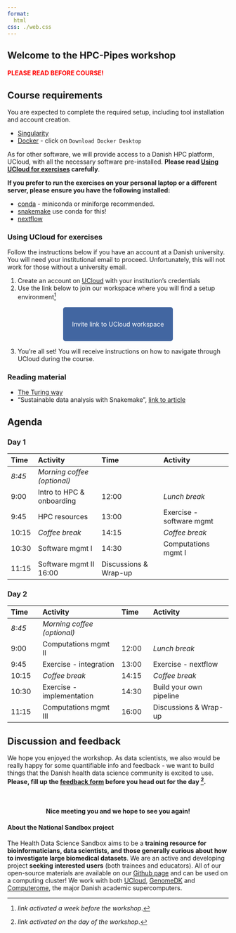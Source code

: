 ```yaml
---
format: 
  html
css: ./web.css
---
```


:::{.hero-banner}
# Welcome to the HPC-Pipes workshop 
:::

#### <span style="color: red;">PLEASE READ BEFORE COURSE!</span>

## Course requirements 

:::{.callout-warning title="Required preparation"}
You are expected to complete the required setup, including tool installation and account creation. 

- [Singularity](https://docs.sylabs.io/guides/3.0/user-guide/installation.html#)
- [Docker](https://www.docker.com/products/docker-desktop/) - click on `Download Docker Desktop`

As for other software, we will provide access to a Danish HPC platform, UCloud, with all the necessary software pre-installed. **Please read [Using UCloud for exercises](#using-ucloud-for-exercises) carefully**. 

**If you prefer to run the exercises on your personal laptop or a different server, please ensure you have the following installed:**

- [conda](https://docs.conda.io/projects/conda/en/latest/user-guide/install/index.html) - miniconda or miniforge recommended. 
- [snakemake](https://snakemake.readthedocs.io/en/stable/getting_started/installation.html) use conda for this!
- [nextflow](https://www.nextflow.io/docs/latest/install.html)

:::

### Using UCloud for exercises 

:::{.callout-warning}
Follow the instructions below if you have an account at a Danish university. You will need your institutional email to proceed. Unfortunately, this will not work for those without a university email.
:::

1. Create an account on [UCloud](https://cloud.sdu.dk/) with your institution's credentials 
2. Use the link below to join our workspace where you will find a setup environment^[*link activated a week before the workshop*.]

&nbsp;

 <p align="center">
  <a href="https://cloud.sdu.dk/app/projects/invite/b1bc6434-8340-48cd-8674-18a6b13eabcc" style="background-color: #4266A1; color: #FFFFFF; padding: 30px 20px; text-decoration: none; border-radius: 5px;">
    Invite link to
    UCloud workspace
  </a>
</p>

&nbsp;

3. You’re all set! You will receive instructions on how to navigate through UCloud during the course.

### Reading material

- [The Turing way](https://the-turing-way.netlify.app/reproducible-research/reproducible-research)  
- "Sustainable data analysis with Snakemake", [link to article](https://f1000research.com/articles/10-33/v2) 


## Agenda

### Day 1 
| Time | Activity | Time | Activity |
|:-|:----|:-|:----|
| *8:45*	|	*Morning coffee (optional)* |  
| 9:00	|	Intro to HPC & onboarding | 12:00	|	*Lunch break* |
| 9:45	|	HPC resources | 13:00	|	Exercise - software mgmt |
| 10:15	|	*Coffee break* |  14:15	|	*Coffee break* |
| 10:30	|	Software mgmt I | 14:30	|	Computations mgmt I |
| 11:15	|	Software mgmt II  16:00	|	Discussions & Wrap-up |

### Day 2

| Time | Activity | Time | Activity |
|:-|:----|:-|:----|
| *8:45*	|	*Morning coffee (optional)* |  
| 9:00	|	Computations mgmt II | 12:00	|	*Lunch break* |
| 9:45	|	Exercise - integration | 13:00	|	Exercise - nextflow |
| 10:15	|	*Coffee break* |  14:15	|	*Coffee break* |
| 10:30	|	Exercise - implementation | 14:30	|	Build your own pipeline |
| 11:15	|	Computations mgmt III | 16:00	|	Discussions & Wrap-up |

## Discussion and feedback

We hope you enjoyed the workshop. As data scientists, we also would be really happy for some quantifiable info and feedback - we want to build things that the Danish health data science community is excited to use. <b>Please, fill up the [feedback form]() before you head out for the day ^[*link activated on the day of the workshop*.].</b>

&nbsp;


:::{.callout-note  appearance="simple" icon=false} 
<h4 align=center>Nice meeting you and we hope to see you again!</h4> 
::: 

#### About the National Sandbox project 

The Health Data Science Sandbox aims to be a **training resource for bioinformaticians, data scientists, and those generally curious about how to investigate large biomedical datasets**. We are an active and developing project **seeking interested users** (both trainees and educators). All of our open-source materials are available on our [Github page](https://github.com/hds-sandbox) and can be used on a computing cluster! We work with both [UCloud](https://cloud/sdu.dk), [GenomeDK](https://genome.au.dk) and [Computerome](https://www.computerome.dk/), the major Danish academic supercomputers.
